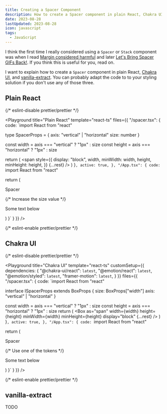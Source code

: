 ```yaml
---
title: Creating a Spacer Component
description: How to create a Spacer component in plain React, Chakra UI, and vanilla-extract
date: 2023-08-28
lastUpdated: 2023-08-28
icon: javascript
tags:
  - JavaScript
---
```


I think the first time I really considered using a `Spacer` or `Stack` component was when I read [Margin considered harmful](https://mxstbr.com/thoughts/margin) and later [Let's Bring Spacer GIFs Back!](https://www.joshwcomeau.com/react/modern-spacer-gif/). If you think this is useful for you, read on.

I want to explain how to create a `Spacer` component in plain React, [Chakra UI](https://chakra-ui.com/), and [vanilla-extract](https://vanilla-extract.style/). You can probably adapt the code to to your styling solution if you don't use any of those three.

## Plain React

{/* eslint-disable prettier/prettier */}

<Playground 
  title="Plain React"
  template="react-ts"
  files={{
    "/spacer.tsx": {
      code: `import React from "react"

type SpacerProps = {
  axis: "vertical" | "horizontal"
  size: number
}

  const width = axis === "vertical" ? "1px" : size
  const height = axis === "horizontal" ? "1px" : size

  return (
    <span
      style={{
        display: "block",
        width,
        minWidth: width,
        height,
        minHeight: height,
      }}
      {...rest}
    />
  )
}`,
      active: true,
    },
    "/App.tsx": {
      code: `import React from "react"

  return (
    <main>
      <p>Spacer</p>
      {/* Increase the size value */}
      <Spacer axis="vertical" size={16} />
      <p>Some text below</p>
    </main>
  )
}`
    }
  }}
/>

{/* eslint-enable prettier/prettier */}

## Chakra UI

{/* eslint-disable prettier/prettier */}

<Playground 
  title="Chakra UI"
  template="react-ts"
  customSetup={{
    dependencies: {
      "@chakra-ui/react": `latest`,
      "@emotion/react": `latest`,
      "@emotion/styled": `latest`,
      "framer-motion": `latest`,
    }
  }}
  files={{
    "/spacer.tsx": {
      code: `import React from "react"

interface ISpacerProps extends BoxProps {
  size: BoxProps["width"]
  axis: "vertical" | "horizontal"
}

  const width = axis === "vertical" ? "1px" : size
  const height = axis === "horizontal" ? "1px" : size
  return (
    <Box
      as="span"
      width={width}
      height={height}
      minWidth={width}
      minHeight={height}
      display="block"
      {...rest}
    />
  )
}`,
      active: true,
    },
    "/App.tsx": {
      code: `import React from "react"

  return (
    <ChakraProvider>
      <main>
        <p>Spacer</p>
        {/* Use one of the tokens */}
        <Spacer axis="vertical" size="16" />
        <p>Some text below</p>
      </main>
    </ChakraProvider>
  )
}`
    }
  }}
/>

{/* eslint-enable prettier/prettier */}

## vanilla-extract

TODO
